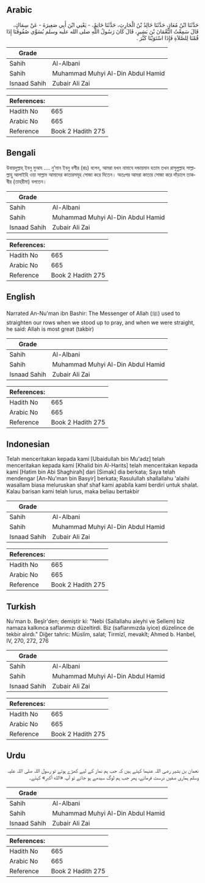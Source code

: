 ## Arabic


<div dir="rtl" lang="ar" style={{fontSize:'larger',backgroundColor:'#f8f9fa',padding:20}}>
حَدَّثَنَا ابْنُ مُعَاذٍ، حَدَّثَنَا خَالِدُ بْنُ الْحَارِثِ، حَدَّثَنَا حَاتِمٌ، - يَعْنِي ابْنَ أَبِي صَغِيرَةَ - عَنْ سِمَاكٍ، قَالَ سَمِعْتُ النُّعْمَانَ بْنَ بَشِيرٍ، قَالَ كَانَ رَسُولُ اللَّهِ صلى الله عليه وسلم يُسَوِّي صُفُوفَنَا إِذَا قُمْنَا لِلصَّلاَةِ فَإِذَا اسْتَوَيْنَا كَبَّرَ ‏.‏
</div>
<div style={{backgroundColor:'#f8f9fa',padding:20, marginBottom: 10}}><table> <thead> <tr> <th>Grade</th> <th></th> </tr> </thead> <tbody> <tr><td>Sahih</td><td>Al-Albani</td></tr><tr><td>Sahih</td><td>Muhammad Muhyi Al-Din Abdul Hamid</td></tr><tr><td>Isnaad Sahih</td><td>Zubair Ali Zai</td></tr></tbody></table><table> <thead> <tr> <th>References:</th> <th></th> </tr> </thead> <tbody><tr><td>Hadith No</td><td>665</td></tr><tr><td>Arabic No</td><td>665</td></tr><tr><td>Reference</td><td>Book 2 Hadith 275</td></tr></tbody></table></div>

## Bengali


<div dir="ltr" lang="bn" style={{fontSize:'larger',backgroundColor:'#f8f9fa',padding:20}}>
উবায়দুল্লাহ্‌ ইবনু মুআয .... নু’মান ইবনু বশীর (রাঃ) বলেন, আমরা যখন নামাযে দন্ডায়মান হতাম তখন রাসূলুল্লাহ সাল্লাল্লাহু আলাইহি ওয়া সাল্লাম আমাদের কাতারসমূহ সোজা করে দিতেন। অতঃপর আমরা কাতার সোজা করে দাঁড়ালে তাকবীর (তাহরীমা) বলতেন।
</div>
<div style={{backgroundColor:'#f8f9fa',padding:20, marginBottom: 10}}><table> <thead> <tr> <th>Grade</th> <th></th> </tr> </thead> <tbody> <tr><td>Sahih</td><td>Al-Albani</td></tr><tr><td>Sahih</td><td>Muhammad Muhyi Al-Din Abdul Hamid</td></tr><tr><td>Isnaad Sahih</td><td>Zubair Ali Zai</td></tr></tbody></table><table> <thead> <tr> <th>References:</th> <th></th> </tr> </thead> <tbody><tr><td>Hadith No</td><td>665</td></tr><tr><td>Arabic No</td><td>665</td></tr><tr><td>Reference</td><td>Book 2 Hadith 275</td></tr></tbody></table></div>

## English


<div dir="ltr" lang="en" style={{fontSize:'larger',backgroundColor:'#f8f9fa',padding:20}}>
Narrated An-Nu'man ibn Bashir: The Messenger of Allah (ﷺ) used to straighten our rows when we stood up to pray, and when we were straight, he said: Allah is most great (takbir)
</div>
<div style={{backgroundColor:'#f8f9fa',padding:20, marginBottom: 10}}><table> <thead> <tr> <th>Grade</th> <th></th> </tr> </thead> <tbody> <tr><td>Sahih</td><td>Al-Albani</td></tr><tr><td>Sahih</td><td>Muhammad Muhyi Al-Din Abdul Hamid</td></tr><tr><td>Isnaad Sahih</td><td>Zubair Ali Zai</td></tr></tbody></table><table> <thead> <tr> <th>References:</th> <th></th> </tr> </thead> <tbody><tr><td>Hadith No</td><td>665</td></tr><tr><td>Arabic No</td><td>665</td></tr><tr><td>Reference</td><td>Book 2 Hadith 275</td></tr></tbody></table></div>

## Indonesian


<div dir="ltr" lang="id" style={{fontSize:'larger',backgroundColor:'#f8f9fa',padding:20}}>
Telah menceritakan kepada kami [Ubaidullah bin Mu'adz] telah menceritakan kepada kami [Khalid bin Al-Harits] telah menceritakan kepada kami [Hatim bin Abi Shaghirah] dari [Simak] dia berkata; Saya telah mendengar [An-Nu'man bin Basyir] berkata; Rasulullah shallallahu 'alaihi wasallam biasa meluruskan shaf shaf kami apabila kami berdiri untuk shalat. Kalau barisan kami telah lurus, maka beliau bertakbir
</div>
<div style={{backgroundColor:'#f8f9fa',padding:20, marginBottom: 10}}><table> <thead> <tr> <th>Grade</th> <th></th> </tr> </thead> <tbody> <tr><td>Sahih</td><td>Al-Albani</td></tr><tr><td>Sahih</td><td>Muhammad Muhyi Al-Din Abdul Hamid</td></tr><tr><td>Isnaad Sahih</td><td>Zubair Ali Zai</td></tr></tbody></table><table> <thead> <tr> <th>References:</th> <th></th> </tr> </thead> <tbody><tr><td>Hadith No</td><td>665</td></tr><tr><td>Arabic No</td><td>665</td></tr><tr><td>Reference</td><td>Book 2 Hadith 275</td></tr></tbody></table></div>

## Turkish


<div dir="ltr" lang="tr" style={{fontSize:'larger',backgroundColor:'#f8f9fa',padding:20}}>
Nu'man b. Beşîr'den; demiştir ki: "Nebi (Sallallahu aleyhi ve Sellem) biz namaza kalkınca saflarımızı düzeltirdi. Biz (saflarımızda iyice) düzelince de tekbir alırdı." Diğer tahric: Müslim, salat; Tirmizî, mevakît; Ahmed b. Hanbel, IV, 270, 272, 276
</div>
<div style={{backgroundColor:'#f8f9fa',padding:20, marginBottom: 10}}><table> <thead> <tr> <th>Grade</th> <th></th> </tr> </thead> <tbody> <tr><td>Sahih</td><td>Al-Albani</td></tr><tr><td>Sahih</td><td>Muhammad Muhyi Al-Din Abdul Hamid</td></tr><tr><td>Isnaad Sahih</td><td>Zubair Ali Zai</td></tr></tbody></table><table> <thead> <tr> <th>References:</th> <th></th> </tr> </thead> <tbody><tr><td>Hadith No</td><td>665</td></tr><tr><td>Arabic No</td><td>665</td></tr><tr><td>Reference</td><td>Book 2 Hadith 275</td></tr></tbody></table></div>

## Urdu


<div dir="rtl" lang="ur" style={{fontSize:'larger',backgroundColor:'#f8f9fa',padding:20}}>
نعمان بن بشیر رضی اللہ عنہما کہتے ہیں کہ جب ہم نماز کے لیے کھڑے ہوتے تو رسول اللہ صلی اللہ علیہ وسلم ہماری صفیں درست فرماتے، پھر جب ہم لوگ سیدھے ہو جاتے تو آپ «الله أكبر» کہتے۔
</div>
<div style={{backgroundColor:'#f8f9fa',padding:20, marginBottom: 10}}><table> <thead> <tr> <th>Grade</th> <th></th> </tr> </thead> <tbody> <tr><td>Sahih</td><td>Al-Albani</td></tr><tr><td>Sahih</td><td>Muhammad Muhyi Al-Din Abdul Hamid</td></tr><tr><td>Isnaad Sahih</td><td>Zubair Ali Zai</td></tr></tbody></table><table> <thead> <tr> <th>References:</th> <th></th> </tr> </thead> <tbody><tr><td>Hadith No</td><td>665</td></tr><tr><td>Arabic No</td><td>665</td></tr><tr><td>Reference</td><td>Book 2 Hadith 275</td></tr></tbody></table></div>
